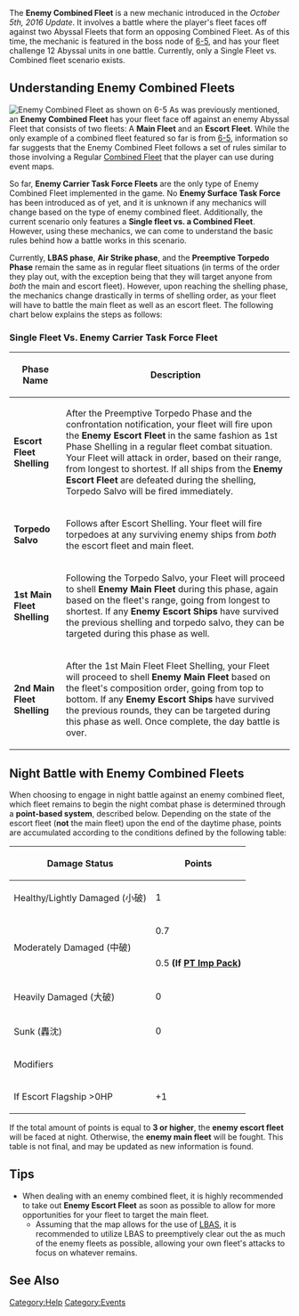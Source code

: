 The '''Enemy Combined Fleet''' is a new mechanic introduced in the ''October 5th, 2016 Update''. It involves a battle where the player's fleet faces off against two Abyssal Fleets that form an opposing Combined Fleet. As of this time, the mechanic is featured in the boss node of [[World_6#6-5|6-5]], and has your fleet challenge 12 Abyssal units in one battle. Currently, only a Single Fleet vs. Combined fleet scenario exists.

==Understanding Enemy Combined Fleets==
[[File: Enemy Combined Fleet.png|thumb|Enemy Combined Fleet as shown on [[World_6#6-5|6-5]]]] As was previously mentioned, an '''Enemy Combined Fleet''' has your fleet face off against an enemy Abyssal Fleet that consists of two fleets: A '''Main Fleet''' and an '''Escort Fleet'''. While the only example of a combined fleet featured so far is from [[World_6#6-5|6-5]], information so far suggests that the Enemy Combined Fleet follows a set of rules similar to those involving a Regular [[Combined Fleet]] that the player can use during event maps.

So far, '''Enemy Carrier Task Force Fleets''' are the only type of Enemy Combined Fleet implemented in the game. No '''Enemy Surface Task Force''' has been introduced as of yet, and it is unknown if any mechanics will change based on the type of enemy combined fleet. Additionally, the current scenario only features a '''Single fleet vs. a Combined Fleet'''. However, using these mechanics, we can come to understand the basic rules behind how a battle works in this scenario. 

Currently, '''LBAS phase''', '''Air Strike phase''', and the '''Preemptive Torpedo Phase''' remain the same as in regular fleet situations (in terms of the order they play out, with the exception being that they will target anyone from ''both'' the main and escort fleet). However, upon reaching the shelling phase, the mechanics change drastically in terms of shelling order, as your fleet will have to battle the main fleet as well as an escort fleet. The following chart below explains the steps as follows:

===Single Fleet Vs. Enemy Carrier Task Force Fleet===
{| class="wikitable"
|-
! Phase Name !! Description
|-
| '''Escort Fleet Shelling''' || After the Preemptive Torpedo Phase and the confrontation notification, your fleet will fire upon the '''Enemy Escort Fleet''' in the same fashion as 1st Phase Shelling in a regular fleet combat situation. Your Fleet will attack in order, based on their range, from longest to shortest. If all ships from the '''Enemy Escort Fleet''' are defeated during the shelling, Torpedo Salvo will be fired immediately.
|-
| '''Torpedo Salvo''' || Follows after Escort Shelling. Your fleet will fire torpedoes at any surviving enemy ships from ''both'' the escort fleet and main fleet.
|-
| '''1st Main Fleet Shelling''' || Following the Torpedo Salvo, your Fleet will proceed to shell '''Enemy Main Fleet''' during this phase, again based on the fleet's range, going from longest to shortest. If any '''Enemy Escort Ships''' have survived the previous shelling and torpedo salvo, they can be targeted during this phase as well.
|-
|'''2nd Main Fleet Shelling''' || After the 1st Main Fleet Fleet Shelling, your Fleet will proceed to shell '''Enemy Main Fleet''' based on the fleet's composition order, going from top to bottom. If any '''Enemy Escort Ships''' have survived the previous rounds, they can be targeted during this phase as well. Once complete, the day battle is over. 
|}

==Night Battle with Enemy Combined Fleets==
When choosing to engage in night battle against an enemy combined fleet, which fleet remains to begin the night combat phase is determined through a '''point-based system''', described below. Depending on the state of the escort fleet ('''not''' the main fleet) upon the end of the daytime phase, points are accumulated according to the conditions defined by the following table:

{|class="wikitable" style="width:60%; text-align: center; vertical-align: middle;"
!Damage Status
!Points
|-
!Healthy/Lightly Damaged (小破)
|1
|-
!rowspan="2"|Moderately Damaged (中破)
|0.7
|-
|0.5 '''(If [[PT Imp Pack]])'''
|-
!Heavily Damaged (大破)
|0
|-
!Sunk (轟沈)
|0
|-
! colspan="2"| Modifiers
|-
!If Escort Flagship >0HP
| +1
|}

If the total amount of points is equal to '''3 or higher''', the '''enemy escort fleet''' will be faced at night. Otherwise, the '''enemy main fleet''' will be fought. This table is not final, and may be updated as new information is found.

==Tips==
*When dealing with an enemy combined fleet, it is highly recommended to take out '''Enemy Escort Fleet''' as soon as possible to allow for more opportunities for your fleet to target the main fleet.
**Assuming that the map allows for the use of [[LBAS]], it is recommended to utilize LBAS to preemptively clear out the as much of the enemy fleets as possible, allowing your own fleet's attacks to focus on whatever remains.

==See Also==
{{Mechanics}}
[[Category:Help]]
[[Category:Events]]